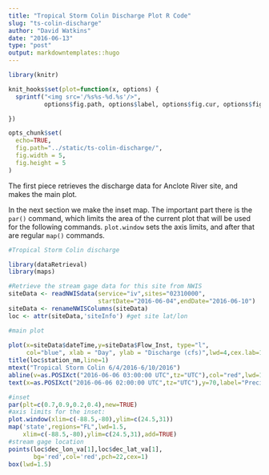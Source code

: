```yaml
---
title: "Tropical Storm Colin Discharge Plot R Code"
slug: "ts-colin-discharge"
author: "David Watkins"
date: "2016-06-13"
type: "post"
output: markdowntemplates::hugo
---
```


```r
library(knitr)

knit_hooks$set(plot=function(x, options) {
  sprintf("<img src='/%s%s-%d.%s'/>", 
          options$fig.path, options$label, options$fig.cur, options$fig.ext)

})

opts_chunk$set(
  echo=TRUE,
  fig.path="../static/ts-colin-discharge/",
  fig.width = 5,
  fig.height = 5
)
```

The first piece retrieves the discharge data for Anclote River site, and makes the main plot.

In the next section we make the inset map.  The important part there is the `par()` command, which limits the area of the current plot that will be used for the following commands.  `plot.window` sets the axis limits, and after that are regular `map()` commands.

```r
#Tropical Storm Colin discharge

library(dataRetrieval)
library(maps)

#Retrieve the stream gage data for this site from NWIS
siteData <- readNWISdata(service="iv",sites="02310000",
                         startDate="2016-06-04",endDate="2016-06-10")
siteData <- renameNWISColumns(siteData)
loc <- attr(siteData,'siteInfo') #get site lat/lon

#main plot
 
plot(x=siteData$dateTime,y=siteData$Flow_Inst, type="l", 
     col="blue", xlab = "Day", ylab = "Discharge (cfs)",lwd=4,cex.lab=1.5,cex.axis=1.25)
title(loc$station_nm,line=1)
mtext("Tropical Storm Colin 6/4/2016-6/10/2016")
abline(v=as.POSIXct("2016-06-06 03:00:00 UTC",tz="UTC"),col="red",lwd=1.5)
text(x=as.POSIXct("2016-06-06 02:00:00 UTC",tz="UTC"),y=70,label="Precipitation begins early Monday",srt=90,pos=3)

#inset
par(plt=c(0.7,0.9,0.2,0.4),new=TRUE)  
#axis limits for the inset:
plot.window(xlim=c(-88.5,-80),ylim=c(24.5,31))  
map('state',regions="FL",lwd=1.5,
    xlim=c(-88.5,-80),ylim=c(24.5,31),add=TRUE)
#stream gage location
points(loc$dec_lon_va[1],loc$dec_lat_va[1],
       bg='red',col='red',pch=22,cex=1) 
box(lwd=1.5)

```
